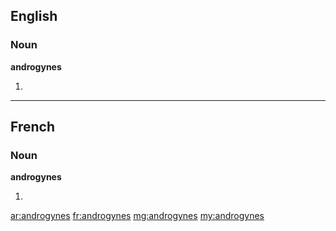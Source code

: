 ==English==

===Noun===
'''androgynes'''

# {{plural of|androgyne}}

----

==French==

===Noun===
'''androgynes''' {{m|f}}

# {{plural of|androgyne|lang=fr}}

[[ar:androgynes]]
[[fr:androgynes]]
[[mg:androgynes]]
[[my:androgynes]]
